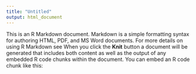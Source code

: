 ```yaml
---
title: "Untitled"
output: html_document
---
```






This is an R Markdown document. Markdown is a simple formatting syntax for authoring HTML, PDF, and MS Word documents. For more details on using R Markdown see 
When you click the **Knit** button a document will be generated that includes both content as well as the output of any embedded R code chunks within the document. You can embed an R code chunk like this:

